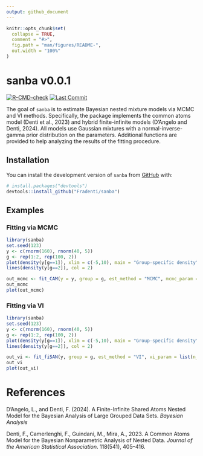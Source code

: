 ```yaml
---
output: github_document
---
```


<!-- README.md is generated from README.Rmd. Please edit that file -->

```r
knitr::opts_chunk$set(
  collapse = TRUE,
  comment = "#>",
  fig.path = "man/figures/README-",
  out.width = "100%"
)
```

# sanba v0.0.1

<!-- badges: start -->
[![R-CMD-check](https://github.com/Fradenti/sanba/actions/workflows/R-CMD-check.yaml/badge.svg)](https://github.com/Fradenti/sanba/actions/workflows/R-CMD-check.yaml)
[![Last Commit](https://img.shields.io/github/last-commit/fradenti/sanba)](https://github.com/fradenti/sanba)
<!---
[![CRAN](https://www.r-pkg.org/badges/version/sanba)](https://cran.r-project.org/package=sanba)
[![Downloads (monthly)](https://cranlogs.r-pkg.org/badges/sanba?color=brightgreen)](https://www.r-pkg.org/pkg/sanba)
[![Downloads (total)](https://cranlogs.r-pkg.org/badges/grand-total/sanba?color=brightgreen)](https://www.r-pkg.org/pkg/sanba)--->
<!-- badges: end -->


The goal of `sanba` is to estimate Bayesian nested mixture models via MCMC and VI methods. Specifically, the package implements the common atoms model (Denti et al., 2023) and hybrid finite-infinite models (D'Angelo and Denti, 2024). All models use Gaussian mixtures with a normal-inverse-gamma prior distribution on the parameters. Additional functions are provided to help analyzing the results of the fitting procedure.    

## Installation

You can install the development version of `sanba` from [GitHub](https://github.com/) with:

``` r
# install.packages("devtools")
devtools::install_github("Fradenti/sanba")
```



## Examples 

### Fitting via MCMC


```r
library(sanba)
set.seed(123)
y <- c(rnorm(160), rnorm(40, 5))
g <- rep(1:2, rep(100, 2))
plot(density(y[g==1]), xlim = c(-5,10), main = "Group-specific density")
lines(density(y[g==2]), col = 2)

out_mcmc <- fit_CAM(y = y, group = g, est_method = "MCMC", mcmc_param = list(nrep = 5000, burn=3000))
out_mcmc
plot(out_mcmc)
```

### Fitting via VI

```r
library(sanba)
set.seed(123)
y <- c(rnorm(160), rnorm(40, 5))
g <- rep(1:2, rep(100, 2))
plot(density(y[g==1]), xlim = c(-5,10), main = "Group-specific density")
lines(density(y[g==2]), col = 2)

out_vi <- fit_fiSAN(y, group = g, est_method = "VI", vi_param = list(n_runs = 100))
out_vi
plot(out_vi)
```

# References

D’Angelo, L., and Denti, F. (2024). A Finite-Infinite Shared Atoms Nested Model for the Bayesian Analysis of Large Grouped Data Sets. *Bayesian Analysis* \doi{10.1214/24-BA1458}

Denti, F., Camerlenghi, F., Guindani, M., Mira, A., 2023. A Common Atoms Model for the Bayesian Nonparametric Analysis of Nested Data. *Journal of the American Statistical Association*. 118(541), 405–416. \doi{10.1080/01621459.2021.1933499}

